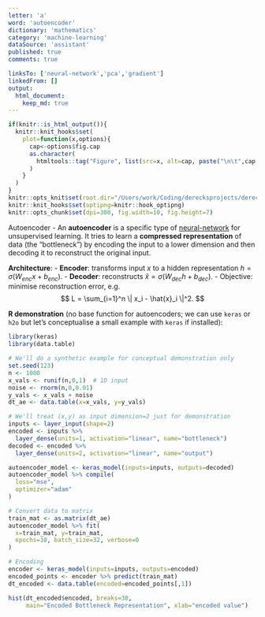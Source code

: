 ```yaml
---
letter: 'a'
word: 'autoencoder'
dictionary: 'mathematics'
category: 'machine-learning'
dataSource: 'assistant'
published: true
comments: true

linksTo: ['neural-network','pca','gradient']
linkedFrom: []
output:
  html_document:
    keep_md: true
---
```


```r
if(knitr::is_html_output()){
  knitr::knit_hooks$set(
    plot=function(x,options){
      cap<-options$fig.cap
      as.character(
        htmltools::tag("Figure", list(src=x, alt=cap, paste("\n\t",cap,"\n",sep="")))
      )
    }
  )
}
knitr::opts_knit$set(root.dir="/Users/work/Coding/derecksprojects/derecksnotes.com-playground/derecksnotes.com/client/src/app/dictionaries/mathematics/definitions")
knitr::knit_hooks$set(optipng=knitr::hook_optipng)
knitr::opts_chunk$set(dpi=300, fig.width=10, fig.height=7)
```

<a id="autoencoder">Autoencoder</a> - An **autoencoder** is a specific type of [neural-network](#neural-network) for unsupervised learning. It tries to learn a **compressed representation** of data (the “bottleneck”) by encoding the input to a lower dimension and then decoding it to reconstruct the original input.

**Architecture**:
- **Encoder**: transforms input $x$ to a hidden representation $h = \sigma(W_{enc} x + b_{enc})$.
- **Decoder**: reconstructs $\hat{x} = \sigma(W_{dec} h + b_{dec})$.
- Objective: minimise reconstruction error, e.g.
$$
L = \sum_{i=1}^n \| x_i - \hat{x}_i \|^2.
$$

**R demonstration** (no base function for autoencoders; we can use `keras` or `h2o` but let's conceptualise a small example with `keras` if installed):

```r
library(keras)
library(data.table)

# We'll do a synthetic example for conceptual demonstration only
set.seed(123)
n <- 1000
x_vals <- runif(n,0,1)  # 1D input
noise <- rnorm(n,0,0.01)
y_vals <- x_vals + noise
dt_ae <- data.table(x=x_vals, y=y_vals)

# We'll treat (x,y) as input dimension=2 just for demonstration
inputs <- layer_input(shape=2)
encoded <- inputs %>%
  layer_dense(units=1, activation="linear", name="bottleneck")
decoded <- encoded %>%
  layer_dense(units=2, activation="linear", name="output")

autoencoder_model <- keras_model(inputs=inputs, outputs=decoded)
autoencoder_model %>% compile(
  loss="mse",
  optimizer="adam"
)

# Convert data to matrix
train_mat <- as.matrix(dt_ae)
autoencoder_model %>% fit(
  x=train_mat, y=train_mat,
  epochs=10, batch_size=32, verbose=0
)

# Encoding
encoder <- keras_model(inputs=inputs, outputs=encoded)
encoded_points <- encoder %>% predict(train_mat)
dt_encoded <- data.table(encoded=encoded_points[,1])

hist(dt_encoded$encoded, breaks=30,
     main="Encoded Bottleneck Representation", xlab="encoded value")
```
